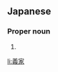 ==Japanese==
{{ja-kanjitab|よし|いえ}}

===Proper noun===
{{ja-pos|よし.いえ|proper}}

# {{given name|male|lang=ja|sort=よしいえ}}

[[li:義家]]